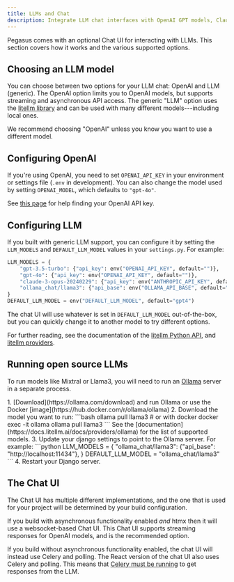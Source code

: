 ```yaml
---
title: LLMs and Chat
description: Integrate LLM chat interfaces with OpenAI GPT models, Claude, or local models using Ollama. Supports streaming, async APIs, and multiple authentication methods.
---
```



Pegasus comes with an optional Chat UI for interacting with LLMs.
This section covers how it works and the various supported options.

## Choosing an LLM model

You can choose between two options for your LLM chat: OpenAI and LLM (generic).
The OpenAI option limits you to OpenAI models, but supports streaming and asynchronous API access.
The generic "LLM" option uses the [litellm library](https://docs.litellm.ai/docs/) and can be used with many different
models---including local ones.

We recommend choosing "OpenAI" unless you know you want to use a different model.

## Configuring OpenAI

If you're using OpenAI, you need to set `OPENAI_API_KEY` in your environment or settings file (`.env` in development).
You can also change the model used by setting `OPENAI_MODEL`, which defaults to `"gpt-4o"`.

See [this page](https://help.openai.com/en/articles/4936850-where-do-i-find-my-secret-api-key) for help
finding your OpenAI API key.

## Configuring LLM

If you built with generic LLM support, you can configure it by setting the `LLM_MODELS` and `DEFAULT_LLM_MODEL`
values in your `settings.py`. For example:

```python
LLM_MODELS = {
    "gpt-3.5-turbo": {"api_key": env("OPENAI_API_KEY", default="")},
    "gpt-4o": {"api_key": env("OPENAI_API_KEY", default="")},
    "claude-3-opus-20240229": {"api_key": env("ANTHROPIC_API_KEY", default="")},
    "ollama_chat/llama3": {"api_base": env("OLLAMA_API_BASE", default="http://localhost:11434")},  # requires a running ollama instance
}
DEFAULT_LLM_MODEL = env("DEFAULT_LLM_MODEL", default="gpt4")
```

The chat UI will use whatever is set in `DEFAULT_LLM_MODEL` out-of-the-box, but you can quickly change it
to another model to try different options.

For further reading, see the documentation of the [litellm Python API](https://docs.litellm.ai/docs/completion),
and [litellm providers](https://docs.litellm.ai/docs/providers).

## Running open source LLMs
To run models like Mixtral or Llama3, you will need to run an [Ollama](https://ollama.com/) server in a separate process.

<Steps>
1. [Download](https://ollama.com/download) and run Ollama or use the Docker [image](https://hub.docker.com/r/ollama/ollama)
2. Download the model you want to run:
   ```bash
   ollama pull llama3
   # or with docker
   docker exec -it ollama ollama pull llama3
   ```
   See the [documentation](https://docs.litellm.ai/docs/providers/ollama) for the list of supported models.
3. Update your django settings to point to the Ollama server. For example:
   ```python
   LLM_MODELS = {
       "ollama_chat/llama3": {"api_base": "http://localhost:11434"},
   }
   DEFAULT_LLM_MODEL = "ollama_chat/llama3"
   ```
4. Restart your Django server.
</Steps>

## The Chat UI

The Chat UI has multiple different implementations, and the one that is used for your project will be determined by your build configuration.

If you build with asynchronous functionality enabled *and* htmx then it will use a websocket-based Chat UI.
This Chat UI supports streaming responses for OpenAI models, and is the recommended option.

If you build without asynchronous functionality enabled, the chat UI will instead use Celery and polling.
The React version of the chat UI also uses Celery and polling.
This means that [Celery must be running](/celery) to get responses from the LLM.

